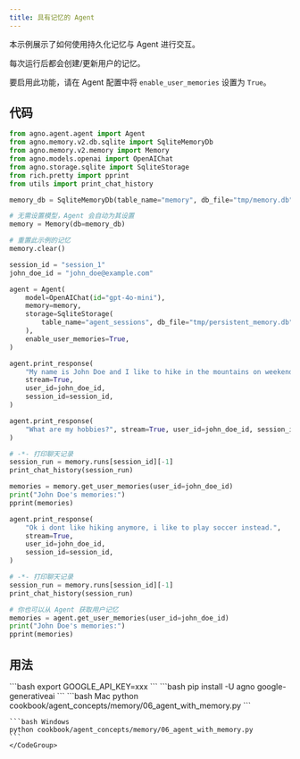 ```yaml
---
title: 具有记忆的 Agent
---
```


本示例展示了如何使用持久化记忆与 Agent 进行交互。

每次运行后都会创建/更新用户的记忆。

要启用此功能，请在 Agent 配置中将 `enable_user_memories` 设置为 `True`。

## 代码

```python cookbook/agent_concepts/memory/06_agent_with_memory.py
from agno.agent.agent import Agent
from agno.memory.v2.db.sqlite import SqliteMemoryDb
from agno.memory.v2.memory import Memory
from agno.models.openai import OpenAIChat
from agno.storage.sqlite import SqliteStorage
from rich.pretty import pprint
from utils import print_chat_history

memory_db = SqliteMemoryDb(table_name="memory", db_file="tmp/memory.db")

# 无需设置模型，Agent 会自动为其设置
memory = Memory(db=memory_db)

# 重置此示例的记忆
memory.clear()

session_id = "session_1"
john_doe_id = "john_doe@example.com"

agent = Agent(
    model=OpenAIChat(id="gpt-4o-mini"),
    memory=memory,
    storage=SqliteStorage(
        table_name="agent_sessions", db_file="tmp/persistent_memory.db"
    ),
    enable_user_memories=True,
)

agent.print_response(
    "My name is John Doe and I like to hike in the mountains on weekends.",
    stream=True,
    user_id=john_doe_id,
    session_id=session_id,
)

agent.print_response(
    "What are my hobbies?", stream=True, user_id=john_doe_id, session_id=session_id
)

# -*- 打印聊天记录
session_run = memory.runs[session_id][-1]
print_chat_history(session_run)

memories = memory.get_user_memories(user_id=john_doe_id)
print("John Doe's memories:")
pprint(memories)

agent.print_response(
    "Ok i dont like hiking anymore, i like to play soccer instead.",
    stream=True,
    user_id=john_doe_id,
    session_id=session_id,
)

# -*- 打印聊天记录
session_run = memory.runs[session_id][-1]
print_chat_history(session_run)

# 你也可以从 Agent 获取用户记忆
memories = agent.get_user_memories(user_id=john_doe_id)
print("John Doe's memories:")
pprint(memories)
```

## 用法

<Steps>
  <Snippet file="create-venv-step.mdx" />

  <Step title="设置你的 API 密钥">
    ```bash
    export GOOGLE_API_KEY=xxx
    ```
  </Step>

  <Step title="安装库">
    ```bash
    pip install -U agno google-generativeai
    ```
  </Step>

  <Step title="运行示例">
    <CodeGroup>
    ```bash Mac
    python cookbook/agent_concepts/memory/06_agent_with_memory.py
    ```

    ```bash Windows
    python cookbook/agent_concepts/memory/06_agent_with_memory.py
    ```
    </CodeGroup>
  </Step>
</Steps>